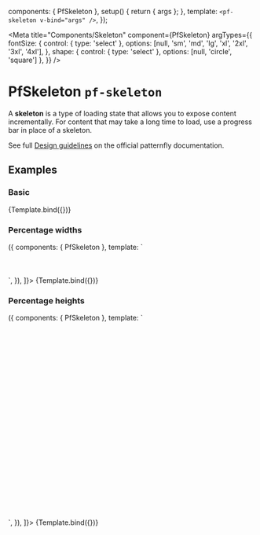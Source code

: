 

  components: { PfSkeleton },
  setup() {
    return { args };
  },
  template: `<pf-skeleton v-bind="args" />`,
});


<Meta title="Components/Skeleton" component={PfSkeleton} argTypes={{
    fontSize: {
      control: { type: 'select' },
      options: [null, 'sm', 'md', 'lg', 'xl', '2xl', '3xl', '4xl'],
    },
    shape: { control: { type: 'select' }, options: [null, 'circle', 'square'] },
  }} />

# PfSkeleton `pf-skeleton`

A **skeleton** is a type of loading state that allows you to expose content incrementally. For content that may take a long time to load, use a progress bar in place of a skeleton.

See full [Design guidelines](https://www.patternfly.org/v4/components/skeleton/design-guidelines) on the official patternfly documentation.

## Examples

### Basic

<Canvas>
  <Story name="Basic">
    {Template.bind({})}
  </Story>
</Canvas>

<ArgsTable story="Basic" />

### Percentage widths

<Canvas>
  <Story
    name="Percentage widths"
    args={{
      width: '25%',
    }}
    decorators={[
      () => ({
        components: { PfSkeleton },
        template: `
          <story />
          <br />
          <pf-skeleton width="50%" />
          <br />
          <pf-skeleton width="60%" />
          <br />
          <pf-skeleton width="75%" />
          <br />
          <pf-skeleton width="100%" />
        `,
      }),
    ]}>
    {Template.bind({})}
  </Story>
</Canvas>

### Percentage heights

<Canvas>
  <Story
    name="Percentage heights"
    args={{
      height: '25%',
      width: '15%',
    }}
    decorators={[
      () => ({
        components: { PfSkeleton },
        template: `
          <div style="height: 400px; display: flex; align-items: flex-end; justify-content: space-between">
            <story />
            <pf-skeleton width="15%" height="33%" />
            <pf-skeleton width="15%" height="50%" />
            <pf-skeleton width="15%" height="60%" />
            <pf-skeleton width="15%" height="75%" />
            <pf-skeleton width="15%" height="100%" />
          </div>
        `,
      }),
    ]}>
    {Template.bind({})}
  </Story>
</Canvas>
